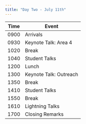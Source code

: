 ```yaml
---
title: "Day Two - July 11th"
---
```


| Time | Event                  |
|------|------------------------|
| 0900 | Arrivals               |
| 0930 | Keynote Talk: Area 4   |
| 1020 | Break                  |
| 1040 | Student Talks          |
| 1200 | Lunch                  |
| 1300 | Keynote Talk: Outreach |
| 1350 | Break                  |
| 1410 | Student Talks          |
| 1550 | Break                  |
| 1610 | Lightning Talks        |
| 1700 | Closing Remarks        |
